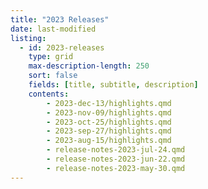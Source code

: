 ```yaml
---
title: "2023 Releases"
date: last-modified
listing:
  - id: 2023-releases
    type: grid
    max-description-length: 250
    sort: false
    fields: [title, subtitle, description]
    contents:
        - 2023-dec-13/highlights.qmd
        - 2023-nov-09/highlights.qmd
        - 2023-oct-25/highlights.qmd
        - 2023-sep-27/highlights.qmd
        - 2023-aug-15/highlights.qmd
        - release-notes-2023-jul-24.qmd
        - release-notes-2023-jun-22.qmd
        - release-notes-2023-may-30.qmd
---
```


:::{#2023-releases}
:::